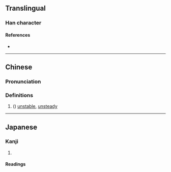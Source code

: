 {{character info/new}}
==Translingual==
{{Han simplified forms|儣|𬽷|𠆲|ex=y}}

===Han character===
{{Han char|rn=9|rad=人|as=15|sn=17|four=|canj=OITC|ids=⿰亻廣}}

====References====
* {{Han ref|kx=0120.200|dkj=01253|dj=0254.180|hdz=10235.110|uh=5123|ud=20771}}

----

==Chinese==
{{zh-forms|s=𠆲}}

===Pronunciation===
{{zh-pron
|m=kuàng
|c=kwong2
|mc=
|oc=
|cat=a
}}

===Definitions===
{{zh-hanzi}}

# ({{zh-only|儣俍}}) [[unstable]], [[unsteady]]

----

==Japanese==
{{ja-kanji forms|𬽷|儣}}

===Kanji===
{{ja-kanji|grade=|rs=人15|shin=𬽷}}

# {{defn|lang=ja|sort=人15}}

====Readings====
{{ja-readings
|goon=こう<くわう
|kanon=こう<くわう
|kun=}}